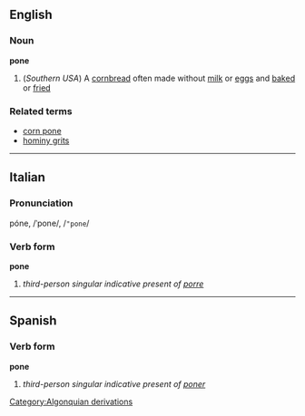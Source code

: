 ==English==
===Noun===
{{wikipedia}}
'''pone'''
#(''Southern USA'') A [[cornbread]] often made without [[milk]] or [[egg]]s and [[bake]]d or [[fried]]
===Related terms===
*[[corn pone]]
*[[hominy grits]]
[[Category:Algonquian derivations]]
----

==Italian==
===Pronunciation===
póne, /ˈpone/, /<tt>"pone</tt>/
===Verb form===
'''pone'''

# ''third-person singular indicative present of [[porre]]''

----

==Spanish==
===Verb form===
'''pone'''

# ''third-person singular indicative present of [[poner]]''